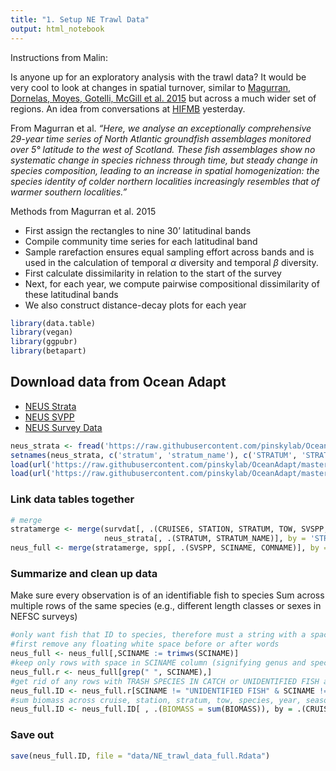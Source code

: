 ```yaml
---
title: "1. Setup NE Trawl Data"
output: html_notebook
---
```


Instructions from Malin:

Is anyone up for an exploratory analysis with the trawl data? It would be very cool to look at changes in spatial turnover, similar to [Magurran, Dornelas, Moyes, Gotelli, McGill et al. 2015](http://www.nature.com/ncomms/2015/150924/ncomms9405/full/ncomms9405.html) but across a much wider set of regions. An idea from conversations at [HIFMB](https://hifmb.de/en/) yesterday. 

From Magurran et al. *"Here, we analyse an exceptionally comprehensive 29-year time series of North Atlantic groundfish assemblages monitored over 5° latitude to the west of Scotland. These fish assemblages show no systematic change in species richness through time, but steady change in species composition, leading to an increase in spatial homogenization: the species identity of colder northern localities increasingly resembles that of warmer southern localities."*

Methods from Magurran et al. 2015

* First assign the rectangles to nine 30' latitudinal bands
* Compile community time series for each latitudinal band
* Sample rarefaction ensures equal sampling effort across bands and is used in the calculation of temporal $\alpha$ diversity and temporal $\beta$ diversity. 
* First calculate dissimilarity in relation to the start of the survey
* Next, for each year, we compute pairwise compositional dissimilarity of these latitudinal bands
* We also construct distance-decay plots for each year

```r
library(data.table)
library(vegan)
library(ggpubr)
library(betapart)
```

## Download data from Ocean Adapt
* [NEUS Strata](https://github.com/pinskylab/OceanAdapt/blob/master/data_raw/neus_strata.csv)
* [NEUS SVPP](https://github.com/pinskylab/OceanAdapt/blob/master/data_raw/neus_SVSPP.RData)
* [NEUS Survey Data](https://github.com/pinskylab/OceanAdapt/blob/master/data_raw/neus_Survdat.RData)

```r

neus_strata <- fread('https://raw.githubusercontent.com/pinskylab/OceanAdapt/master/data_raw/neus_strata.csv')
setnames(neus_strata, c('stratum', 'stratum_name'), c('STRATUM', 'STRATUM_NAME'))
load(url('https://raw.githubusercontent.com/pinskylab/OceanAdapt/master/data_raw/neus_Survdat.RData')) # loads survdat
load(url('https://raw.githubusercontent.com/pinskylab/OceanAdapt/master/data_raw/neus_SVSPP.RData')) # load spp

```

### Link data tables together
```r
# merge
stratamerge <- merge(survdat[, .(CRUISE6, STATION, STRATUM, TOW, SVSPP, YEAR, SEASON, LAT, LON, BIOMASS)], 
                     neus_strata[, .(STRATUM, STRATUM_NAME)], by = 'STRATUM') #merge strata with survey data
neus_full <- merge(stratamerge, spp[, .(SVSPP, SCINAME, COMNAME)], by = "SVSPP") #merge species with strata and survey data

```

### Summarize and clean up data
Make sure every observation is of an identifiable fish to species
Sum across multiple rows of the same species (e.g., different length classes or sexes in NEFSC surveys)
```r
#only want fish that ID to species, therefore must a string with a space
#first remove any floating white space before or after words
neus_full <- neus_full[,SCINAME := trimws(SCINAME)]
#keep only rows with space in SCINAME column (signifying genus and species are identified)
neus_full.r <- neus_full[grep(" ", SCINAME),]
#get rid of any rows with TRASH SPECIES IN CATCH or UNIDENTIFIED FISH as SCINAME
neus_full.ID <- neus_full.r[SCINAME != "UNIDENTIFIED FISH" & SCINAME != "TRASH SPECIES IN CATCH",]
#sum biomass across cruise, station, stratum, tow, species, year, season, and location
neus_full.ID <- neus_full.ID[ , .(BIOMASS = sum(BIOMASS)), by = .(CRUISE6, STATION, STRATUM, STRATUM_NAME,TOW, SVSPP, SCINAME, YEAR, SEASON, LAT, LON)]

```

### Save out
```r
save(neus_full.ID, file = "data/NE_trawl_data_full.Rdata")
```

